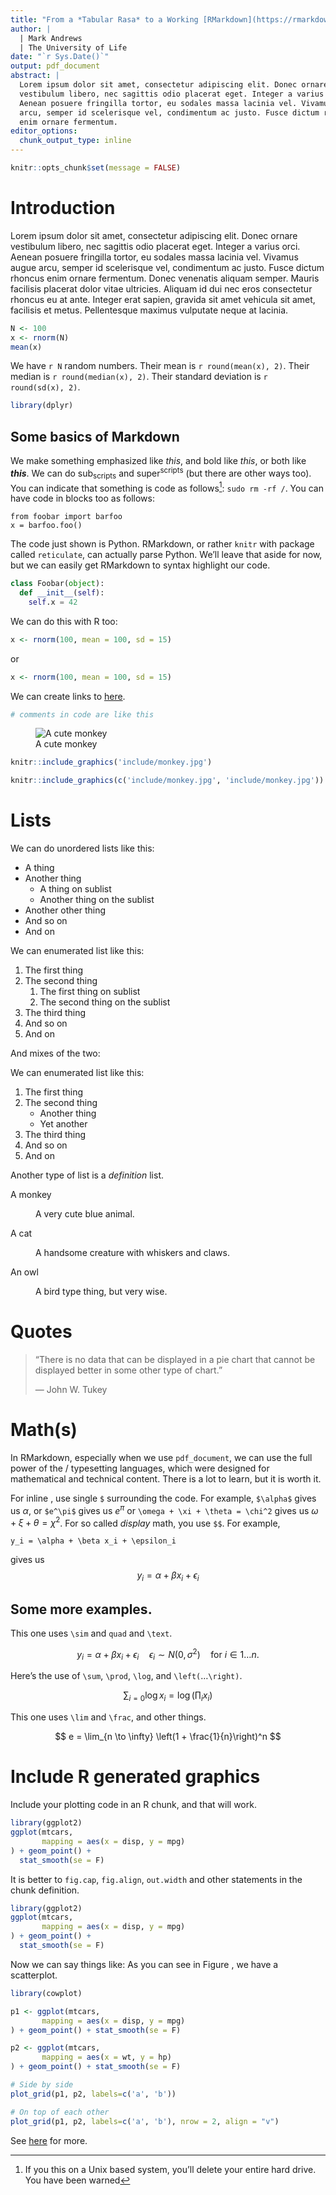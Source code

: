 ```yaml
---
title: "From a *Tabular Rasa* to a Working [RMarkdown](https://rmarkdown.rstudio.com/) Document: A personal odyssey and adventure"
author: |
  | Mark Andrews
  | The University of Life
date: "`r Sys.Date()`"
output: pdf_document 
abstract: |
  Lorem ipsum dolor sit amet, consectetur adipiscing elit. Donec ornare
  vestibulum libero, nec sagittis odio placerat eget. Integer a varius orci.
  Aenean posuere fringilla tortor, eu sodales massa lacinia vel. Vivamus augue
  arcu, semper id scelerisque vel, condimentum ac justo. Fusce dictum rhoncus
  enim ornare fermentum.
editor_options: 
  chunk_output_type: inline
---
```


```r
knitr::opts_chunk$set(message = FALSE)
```

<!-- In the workshop. We'll build this document from a complete blank. 
It will slowly evolve from nothing, with additions and deletions to get to this 
-->

# Introduction

Lorem ipsum dolor sit amet, consectetur adipiscing elit. Donec ornare vestibulum
libero, nec sagittis odio placerat eget. Integer a varius orci. Aenean posuere
fringilla tortor, eu sodales massa lacinia vel. Vivamus augue arcu, semper id
scelerisque vel, condimentum ac justo. Fusce dictum rhoncus enim ornare
fermentum. Donec venenatis aliquam semper. Mauris facilisis placerat dolor vitae
ultricies. Aliquam id dui nec eros consectetur rhoncus eu at ante. Integer erat
sapien, gravida sit amet vehicula sit amet, facilisis et metus. Pellentesque
maximus vulputate neque at lacinia.

```r
N <- 100
x <- rnorm(N)
mean(x)
```

We have `r N` random numbers. Their mean is `r round(mean(x), 2)`. Their median is `r round(median(x), 2)`. Their standard deviation is `r round(sd(x), 2)`.

```r
library(dplyr)
```

## Some basics of Markdown

We make something emphasized like *this*, and bold like *this*, or both like ***this***. We can do sub~scripts~ and super^scripts^ (but there are other ways too). You can indicate that something is code as follows^[If you this on a Unix based system, you'll delete your entire hard drive. You have been warned]: `sudo rm -rf /`. You can have code in blocks too as follows:
```
from foobar import barfoo
x = barfoo.foo()
```
The code just shown is Python. RMarkdown, or rather `knitr` with package called `reticulate`, can actually parse Python. We'll leave that aside for now, but we can easily get RMarkdown to syntax highlight our code.
```python
class Foobar(object):
  def __init__(self):
    self.x = 42
```
We can do this with R too:
```r
x <- rnorm(100, mean = 100, sd = 15)
```
or 
```r
x <- rnorm(100, mean = 100, sd = 15)
```

We can create links to [here](https://www.improvingpsych.org/SIPS2019/).



<!-- Comments in the text are like this. -->
```r
# comments in code are like this
```

<!-- Put in a page break. If you must. 
\newpage is similar, but 
-->
\pagebreak

![A cute monkey](include/monkey.jpg)

```r
knitr::include_graphics('include/monkey.jpg')
```

```r
knitr::include_graphics(c('include/monkey.jpg', 'include/monkey.jpg'))
```






\pagebreak

# Lists

We can do unordered lists like this:

* A thing
* Another thing
  * A thing on sublist
  * Another thing on the sublist
* Another other thing
* And so on
* And on

We can enumerated list like this:

1. The first thing
1. The second thing
    1. The first thing on sublist
    1. The second thing on the sublist
1. The third thing
1. And so on
1. And on

And mixes of the two:

We can enumerated list like this:

1. The first thing
1. The second thing
    * Another thing
    * Yet another
1. The third thing
1. And so on
1. And on

Another type of list is a *definition* list.

A monkey

: A very cute blue animal.

A cat

: A handsome creature with whiskers and claws.

An owl

: A bird type thing, but very wise.

# Quotes

> “There is no data that can be displayed in a pie chart that cannot be displayed better in some other type of chart.”
> 
> --- John W. Tukey

# Math(s)

In RMarkdown, especially when we use `pdf_document`, we can use the full power of the \TeX/\LaTeX\ typesetting languages, which were designed for mathematical and technical content. There is a lot to learn, but it is worth it.

For inline \LaTeX, use single `$` surrounding the code. For example, `$\alpha$` gives us $\alpha$, or `$e^\pi$` gives us $e^\pi$ or `\omega + \xi + \theta = \chi^2` gives us $\omega + \xi + \theta = \chi^2$. For so called *display* math, you use `$$`. For example,
```
y_i = \alpha + \beta x_i + \epsilon_i
```
gives us
$$
y_i = \alpha + \beta x_i + \epsilon_i
$$

## Some more examples.

This one uses `\sim` and `quad` and `\text`.

$$
y_i = \alpha + \beta x_i + \epsilon_i\quad \epsilon_i \sim N(0, \sigma^2)\quad\text{for $i \in 1\ldots n$}.
$$

Here's the use of `\sum`, `\prod`, `\log`, and `\left(`...`\right)`.

$$
\sum_{i=0} \log{x_i} = \log\left(\prod_i x_i\right)
$$

This one uses `\lim` and `\frac`, and other things.

$$
e = \lim_{n \to \infty} \left(1 + \frac{1}{n}\right)^n
$$

# Include R generated graphics

Include your plotting code in an R chunk, and that will work.
```r
library(ggplot2)
ggplot(mtcars,
       mapping = aes(x = disp, y = mpg)
) + geom_point() +
  stat_smooth(se = F)

```

It is better to `fig.cap`, `fig.align`, `out.width` and other statements in the chunk definition.
```r
library(ggplot2)
ggplot(mtcars,
       mapping = aes(x = disp, y = mpg)
) + geom_point() +
  stat_smooth(se = F)

```
Now we can say things like: As you can see in Figure \ref{fig:scatterplot_2}, we have a scatterplot.

```r
library(cowplot)

p1 <- ggplot(mtcars,
       mapping = aes(x = disp, y = mpg)
) + geom_point() + stat_smooth(se = F)

p2 <- ggplot(mtcars,
       mapping = aes(x = wt, y = hp)
) + geom_point() + stat_smooth(se = F)
```

```r
# Side by side
plot_grid(p1, p2, labels=c('a', 'b'))
```

```r
# On top of each other
plot_grid(p1, p2, labels=c('a', 'b'), nrow = 2, align = "v")
```

See [here](https://cran.r-project.org/web/packages/cowplot/vignettes/introduction.html) for more.


